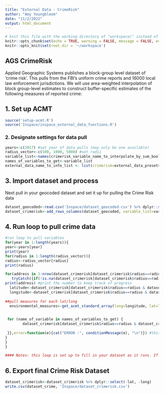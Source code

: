 ```yaml
---
title: "External Data - CrimeRisk"
author: "Amy Youngbloom"
date: "11/2/2022"
output: html_document
---
```


```r
# knit this file with the working directory of "workspace/" instead of "workspace/examples"
knitr::opts_chunk$set(echo = TRUE, warning = FALSE, message = FALSE, eval=FALSE)
knitr::opts_knit$set(root.dir = '~/workspace')
```

## AGS CrimeRisk

Applied Geographic Systems publishes a block-group level dataset of ‘crime risk’.  This pulls from the FBI’s uniform crime reports and 16000 local law enforcement jurisdictions.  We will use area-weighted interpolation of block group-level estimates to construct buffer-specific estimates of the following measures of reported crime:

## 1. Set up ACMT

```r
source('setup-acmt.R')
source('Inspace/inspace_external_data_functions.R')
```

### 2. Designate settings for data pull

```r
years<-c(2017) #set year of data pulls (may only be one available)
radius_vector<-c(500, 1000, 5000) #set radii
variable_list<-names(crimerisk_variable_name_to_interpolate_by_sum_boolean_mapping) ## set variables -- should be designated in the external_data_presets
names_of_variables_to_get<-variable_list
external_data_name_to_info_list <- list(crimerisk=external_data_presets_crimerisk) ## update with presets for external dataset (be sure presets are designated in the external_data-presets.R)
```

## 3. Import dataset and process

Next pull in your geocoded dataset and set it up for pulling the Crime Risk data

```r
dataset_geocoded<-read.csv('Inspace/dataset_geocoded.csv') %>% dplyr::select(id, lat, long)
dataset_crimerisk<-add_rows_columns(dataset_geocoded, variable_list=variable_list, years=years, radius_vector=radius_vector)

```

## 4. Run loop to pull crime data

```r

#run loop to pull variables
for(year in 1:length(years)){
year<-years[year]
print(year)
for(radius in 1:length(radius_vector)){
radius<-radius_vector[radius]
print(radius)

for(address in 1:nrow(dataset_crimerisk[dataset_crimerisk$radius==radius & dataset_crimerisk$year==year,])) {
   tryCatch({if(!is.na(dataset_crimerisk[dataset_crimerisk$radius==radius & dataset_crimerisk$year==year,][,1][address])) next #skip the row if the data is already there
print(address) #print the number to keep track of progress
  latitude<-dataset_crimerisk[dataset_crimerisk$radius==radius & dataset_crimerisk$year==year,]$lat[address] #set lat
  longitude<-dataset_crimerisk[dataset_crimerisk$radius==radius & dataset_crimerisk$year==year,]$long[[address]] #set long
  
##pull measures for each lat/long  
  environmental_measures<-get_acmt_standard_array(long=longitude, lat=latitude, radius_meters = radius, year=year, codes_of_acs_variables_to_get = NULL, external_data_name_to_info_list=external_data_name_to_info_list, fill_missing_GEOID_with_zero = TRUE) #pull measures for given lat & long
 

 for (name_of_variable in names_of_variables_to_get) {
        dataset_crimerisk[dataset_crimerisk$radius==radius & dataset_crimerisk$year==year,][[name_of_variable]][address] <- environmental_measures[environmental_measures$names == name_of_variable, ]$values 
        
 }},error=function(e){cat("ERROR :", conditionMessage(e), "\n")}) #this will print any error messages
}
}
}

#### Notes: this loop is set up to fill in your dataset as it runs. If it is interrupted, no problem. You can re-run this chunk only, and it will skip over data that is has already pulled. ####

```
  
## 6. Export final Crime Risk Dataset

```r
dataset_crimerisk<-dataset_crimerisk %>% dplyr::select(-lat, -long)
write.csv(dataset_crime, 'Inspace/dataset_crimerisk.csv')

```
 
